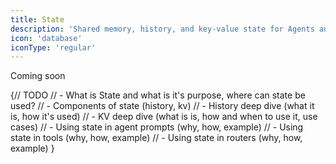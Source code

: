 ```yaml
---
title: State
description: 'Shared memory, history, and key-value state for Agents and Networks.'
icon: 'database'
iconType: 'regular'
---
```


Coming soon

{// TODO
// - What is State and what is it's purpose, where can state be used?
// - Components of state (history, kv)
// - History deep dive (what it is, how it's used)
// - KV deep dive (what is is, how and when to use it, use cases)
// - Using state in agent prompts (why, how, example)
// - Using state in tools (why, how, example)
// - Using state in routers (why, how, example)
}
